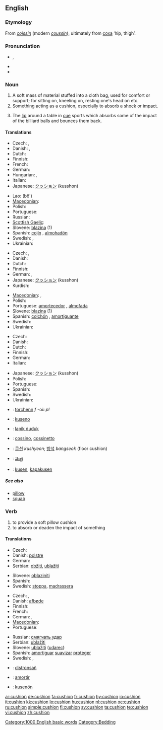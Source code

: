 {{wikipedia}}
==English==

===Etymology===
From {{etyl|fro}} ''[[coissin]]'' (modern ''[[coussin]]''), ultimately from {{etyl|la}} [[coxa]] ‘hip, thigh’.

===Pronunciation===
* {{IPA|/ˈkʊʃən/}}, {{SAMPA|1=/"kUS=@n/}}
* {{audio|en-us-cushion.ogg|Audio (US)}}
* {{rhymes|ʊʃən}}

===Noun===
{{en-noun}}

# A soft mass of material stuffed into a cloth bag, used for comfort or support; for sitting on, kneeling on, resting one's head on etc.
# Something acting as a cushion, especially to [[absorb]] a [[shock]] or [[impact]].
# {{context|sports|billiards|snooker|pool}} The [[lip]] around a table in [[cue]] sports which absorbs some of the impact of the billiard balls and bounces them back.

====Translations====
{{trans-top|soft material in cloth bag}}
* Czech: {{t-|cs|polštářek|m}}, {{t-|cs|poduška|f}}
* Danish: {{t+|da|pude|c}}, {{t-|da|hynde|c}}
* Dutch: {{t+|nl|kussen|n}}
* Finnish: {{t+|fi|tyyny}}
* French: {{t+|fr|coussin|m}}
* German: {{t+|de|Kissen|n}}
* Hungarian: {{t+|hu|párna}}, {{t-|hu|vánkos}}
* Italian: {{t+|it|cuscino|m}}
* Japanese: [[クッション]] (kusshon)
{{trans-mid}}
* Lao: {{Laoo|[[ເບາະ]]}} (bö')
* [[Macedonian]]: {{t|mk|перниче|n|tr=pérniče|sc=Cyrl}}
* Polish: {{t+|pl|poduszka|f}}
* Portuguese: {{t+|pt|almofada|f}}
* Russian: {{t+|ru|подушка|f|sc=Cyrl}}
* [[Scottish Gaelic]]: {{t-|gd|pillean|m|xs=Scottish Gaelic}}
* Slovene: [[blazina]] {{f}} (1)
* Spanish: [[cojín]] {{m}}, [[almohadón]] {{m}}
* Swedish: {{t-|sv|dyna|c}}, {{t+|sv|kudde|c}}
* Ukrainian: {{t-|uk|подушка|f|tr=podúška|sc=Cyrl|xs=Ukrainian}}
{{trans-bottom}}

{{trans-top|absorbent or protective item}}
* Czech: {{t+|cs|polštář|m}}, {{t-|cs|nárazník|m}}
* Danish: {{t-|da|bande|c}}
* Dutch: {{t+|nl|kussen|n}}
* Finnish: {{t-|fi|pehmuste}}
* German: {{t+|de|Puffer|n}}, {{t-|de|Polster|n}}
* Japanese: [[クッション]] (kusshon)
* Kurdish: {{t|ku|بالیف|tr=balif|sc=ku-Arab}}
{{trans-mid}}
* [[Macedonian]]: {{t|mk|подлога|f|tr=pódloga|sc=Cyrl}},  {{t|mk|легло|n|tr=léglo|sc=Cyrl}}
* Polish: {{t+|pl|poduszka|f}}
* Portuguese: [[amortecedor]] {{m}}, [[almofada]] {{f}}
* Slovene: [[blazina]] {{f}} (1)
* Spanish: [[colchón]] {{m}}, [[amortiguante]] {{m}}
* Swedish: {{t+|sv|kudde|c}}
* Ukrainian: {{t|uk|буфер|m|tr=búfer|sc=Cyrl|xs=Ukrainian}}
{{trans-bottom}}

{{trans-top|in cue sports}}
* Czech: {{t-|cs|mantinel|m}}
* Danish: {{t-|da|bande|c}}
* Dutch: {{t+|nl|band}}
* Finnish: {{t+|fi|valli}}
* German: {{t+|de|Bande|f}}
* Italian: {{t+|it|sponda|f}}
{{trans-mid}}
* Japanese: [[クッション]] (kusshon)
* Polish: {{t+|pl|banda|f}}
* Portuguese: {{t+|pt|tabela|f}}
* Spanish: {{t+|es|banda|f}}
* Swedish: {{t-|sv|vall|c}}
* Ukrainian: {{t+|uk|борт|m|tr=bort|sc=Cyrl|xs=Ukrainian}}
{{trans-bottom}}

{{checktrans-top}}
* {{ttbc|Breton}}: [[torchenn]] ''f'' -où ''pl''
* {{ttbc|Esperanto}}: [[kuseno]]
* {{ttbc|Indonesian}}: [[lapik duduk]]
{{checktrans-mid}}
* {{ttbc|Interlingua}}: [[cossino]], [[cossinetto]]
* {{ttbc|Korean}}: [[쿠션]] ''kushyeon''; [[방석]] ''bangseok'' (floor cushion)
* {{ttbc|Telugu}}: [[మెత్త]]
* {{ttbc|Volapük}}: [[kusen]], [[kapakusen]]
{{checktrans-bottom}}

=====See also=====
* [[pillow]]
* [[squab]]

===Verb===
{{en-verb}}

# to provide a soft pillow cushion
# to absorb or deaden the impact of something

====Translations====
{{trans-top|provide cushion}}
* Czech: {{t-|cs|vypoltářovat}}
* Danish: [[polstre]]
* German: {{t+|de|polstern}}
* Serbian: [[obžiti]], [[ublažiti]]
{{trans-mid}}
* Slovene: [[oblaziniti]]
* Spanish: {{t+|es|amortiguar}}
* Swedish: [[stoppa]], [[madrassera]]
{{trans-bottom}}

{{trans-top|absorb impact}}
* Czech: {{t-|cs|ztlumit}}, {{t-|cs|zmírnit}}
* Danish: [[afbøde]]
* Finnish: {{t-|fi|pehmentää}}
* French: {{t+|fr|amortir}}
* German: {{t+|de|abdämpfen}}, {{t+|de|abfedern}}
* [[Macedonian]]: {{t|mk|ублажува|tr=ublážuva|sc=Cyrl}}
* Portuguese: {{t+|pt|amortecer}}
{{trans-mid}}
* Russian: [[смягчать удар]]
* Serbian: [[ublažiti]]
* Slovene: [[ublažiti]] ([[udarec]])
* Spanish: [[amortiguar]] [[suavizar]] [[proteger]]
* Swedish: {{t+|sv|dämpa}}, {{t+|sv|mildra}}
{{trans-bottom}}

{{checktrans-top}}
* {{ttbc|Breton}}: [[distronsañ]]
* {{ttbc|Interlingua}}: [[amortir]]
* {{ttbc|Volapük}}: [[kusenön]]
{{checktrans-bottom}}

[[Category:1000 English basic words]]
[[Category:Bedding]]

[[ar:cushion]]
[[de:cushion]]
[[fa:cushion]]
[[fr:cushion]]
[[hy:cushion]]
[[io:cushion]]
[[it:cushion]]
[[kk:cushion]]
[[lo:cushion]]
[[hu:cushion]]
[[nl:cushion]]
[[oc:cushion]]
[[ru:cushion]]
[[simple:cushion]]
[[fi:cushion]]
[[sv:cushion]]
[[ta:cushion]]
[[te:cushion]]
[[vi:cushion]]
[[zh:cushion]]